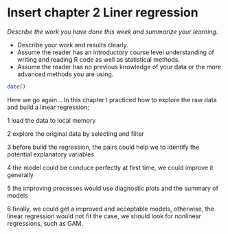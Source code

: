 # Insert chapter 2 Liner regression

*Describe the work you have done this week and summarize your learning.*

- Describe your work and results clearly. 
- Assume the reader has an introductory course level understanding of writing and reading R code as well as statistical methods.
- Assume the reader has no previous knowledge of your data or the more advanced methods you are using.

```r
date()
```

Here we go again...
In this chapter I practiced how to explore the raw data and build a linear regression;

1 load the data to local memory

2 explore the original data by selecting and filter

3 before build the regression, the pairs could help we to identify the potential explanatory variables

4 the model could be conduce perfectly at first time, we could improve it generally

5 the improving processes would use diagnostic plots and the summary of models

6 finally, we could get a improved and acceptable models, otherwise, the linear regression would not fit the case, we should look for nonlinear regressions, such as GAM.